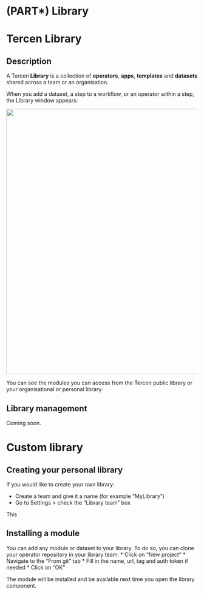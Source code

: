 # (PART\*) Library {.unnumbered}

# Tercen Library

## Description {-}

A Tercen __Library__ is a collection of __operators__, __apps__, __templates__ and __datasets__
shared across a team or an organisation.

When you add a dataset, a step to a workflow, or an operator within a step, the Library window
appears:

<center><img src="./images/library.png" width=700></img></center>

You can see the modules you can access from the Tercen public library or your organisational or personal library.

## Library management {-}

Coming soon.

# Custom library

## Creating your personal library {-}

If you would like to create your own library:

- Create a team and give it a name (for example "MyLibrary")
- Go to Settings > check the "Library team" box

This

## Installing a module {-}

You can add any module or dataset to your library. To do so, you can clone your operator repository 
in your library team:
* Click on "New project"
* Navigate to the "From git" tab
* Fill in the name, url, tag and auth token if needed
* Click on "OK"

The module will be installed and be available next time you open the library component.

